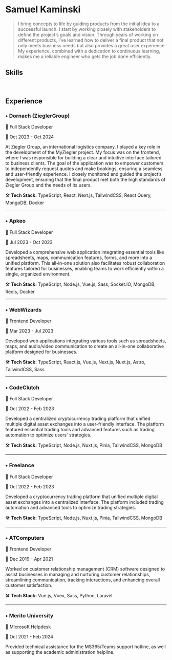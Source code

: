 
# Samuel Kaminski
> I bring concepts to life by guiding products from the initial idea to a successful launch. I start by working closely with stakeholders to define the project’s goals and vision. Through years of working on different products, I’ve learned how to deliver a final product that not only meets business needs but also provides a great user experience. My experience, combined with a dedication to continuous learning, makes me a reliable engineer who gets the job done efficiently.

<Contact />

## Skills

<Skills />

<br/>

<div className="break-before-page">

## Experience

### • Dornach (ZieglerGroup)

💼 Full Stack Developer

📆 Oct 2023 - Oct 2024

At Ziegler Group, an international logistics company, I played a key role in the development of the MyZiegler project. My focus was on the frontend, where I was responsible for building a clear and intuitive interface tailored to business clients. The goal of the application was to empower customers to independently request quotes and make bookings, ensuring a seamless and user-friendly experience. I closely monitored and guided the project’s development, ensuring that the final product met both the high standards of Ziegler Group and the needs of its users.

🛠️ **Tech Stack:** TypeScript, React, Next.js, TailwindCSS, React Query, MongoDB, Docker

---

### • Apkeo

💼 Full Stack Developer

📆 Jul 2023 - Oct 2023

Developed a comprehensive web application integrating essential tools like spreadsheets, maps, communication features, forms, and more into a unified platform. This all-in-one solution also facilitates robust collaboration features tailored for businesses, enabling teams to work efficiently within a single, organized environment.

🛠️ **Tech Stack:** TypeScript, Node.js, Vue.js, Sass, Socket.IO, MongoDB, Redis, Docker


---
</div>
<div className="break-before-page">

### • WebWizards

💼 Frontend Developer

📆 Mar 2023 - Jul 2023

Developed web applications integrating various tools such as spreadsheets, maps, and audio/video communication to create an all-in-one collaborative platform designed for businesses.

🛠️ **Tech Stack:** TypeScript, React.js, Vue.js, Next.js, Nuxt.js, Astro, TailwindCSS, Sass


---

### • CodeClutch

💼 Full Stack Developer

📆 Oct 2022 - Feb 2023

Developed a centralized cryptocurrency trading platform that unified multiple digital asset exchanges into a user-friendly interface. The platform featured essential trading tools and advanced features such as trading automation to optimize users' strategies.

🛠️ **Tech Stack:** TypeScript, Node.js, Nuxt.js, Pinia, TailwindCSS, MongoDB


---
</div>
<div className="break-before-page">

### • Freelance

💼 Full Stack Developer

📆 Oct 2022 - Feb 2023

Developed a cryptocurrency trading platform that unified multiple digital asset exchanges into a centralized interface. The platform included trading automation and advanced tools to optimize trading strategies.

🛠️ **Tech Stack:** TypeScript, Node.js, Nuxt.js, Pinia, TailwindCSS, MongoDB


---

### • ATComputers

💼 Frontend Developer

📆 Dec 2019 - Apr 2021

Worked on customer relationship management (CRM) software designed to assist businesses in managing and nurturing customer relationships, streamlining communication, tracking interactions, and enhancing overall customer satisfaction.

🛠️ **Tech Stack:** Vue.js, Vuex, Sass, Python, Laravel


---

### • Merito University

💼 Microsoft Helpdesk

📆 Oct 2021 - Feb 2024

Provided technical assistance for the MS365/Teams support hotline, as well as supporting the academic administration helpline.
</div>
